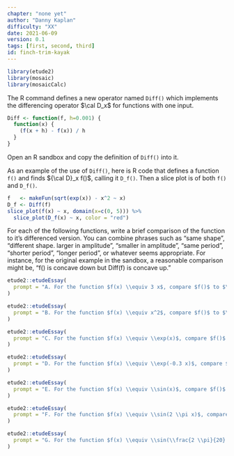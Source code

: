 ```yaml
---
chapter: "none yet"
author: "Danny Kaplan"
difficulty: "XX"
date: 2021-06-09 
version: 0.1
tags: [first, second, third]
id: finch-trim-kayak
---
```


```r
library(etude2)
library(mosaic)
library(mosaicCalc)
```

::: {.scaffolding}
The R command defines a new operator named `Diff()` which implements the differencing operator $\cal D_x$ for functions with one input.
```r
Diff <- function(f, h=0.001) {
  function(x) {
    (f(x + h) - f(x)) / h
  }
}
```
Open an R sandbox and copy the definition of `Diff()` into it. 

As an example of the use of `Diff()`, here is R code that defines a function `f()` and finds ${\cal D}_x f()$, calling it `D_f()`. Then a slice plot is of both `f()` and `D_f()`.

```r
f   <- makeFun(sqrt(exp(x)) - x^2 ~ x)
D_f <- Diff(f)
slice_plot(f(x) ~ x, domain(x=c(0, 5))) %>%
  slice_plot(D_f(x) ~ x, color = "red")
```
:::

For each of the following functions, write a brief comparison of the function to it's differenced version. You can combine phrases such as "same shape", "different shape. larger in amplitude", "smaller in amplitude", "same period", "shorter period", "longer period", or whatever seems appropriate. For instance, for the original example in the sandbox, a reasonable comparison might be, "f() is concave down but Diff(f) is concave up."


```r
etude2::etudeEssay(
  prompt = "A. For the function $f(x) \\equiv 3 x$, compare $f()$ to $\\cal D_x f$."
)
```

```r
etude2::etudeEssay(
  prompt = "B. For the function $f(x) \\equiv x^2$, compare $f()$ to $\\cal D_x f$."
)
```

```r
etude2::etudeEssay(
  prompt = "C. For the function $f(x) \\equiv \\exp(x)$, compare $f()$ to $\\cal D_x f$."
)
```

```r
etude2::etudeEssay(
  prompt = "D. For the function $f(x) \\equiv \\exp(-0.3 x)$, compare $f()$ to $\cal D_x f$."
)
```

```r
etude2::etudeEssay(
  prompt = "E. For the function $f(x) \\equiv \\sin(x)$, compare $f()$ to $\\cal D_x f$."
)
```

```r
etude2::etudeEssay(
  prompt = "F. For the function $f(x) \\equiv \\sin(2 \\pi x)$, compare $f()$ to $\\cal D_x f$)."
)
```

```r
etude2::etudeEssay(
  prompt = "G. For the function $f(x) \\equiv \\sin(\\frac{2 \\pi}{20} x)$, compare $f()$ to $\\cal D_x f$)."
)
```


